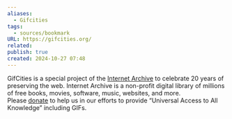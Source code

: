 ```yaml
---
aliases:
  - Gifcities
tags:
  - sources/bookmark
URL: https://gifcities.org/
related: 
publish: true
created: 2024-10-27 07:48
---
```


GifCities is a special project of the [Internet Archive](https://archive.org/) to celebrate 20 years of preserving the web. Internet Archive is a non-profit digital library of millions of free books, movies, software, music, websites, and more. Please [donate](https://archive.org/donate) to help us in our efforts to provide “Universal Access to All Knowledge” including GIFs.